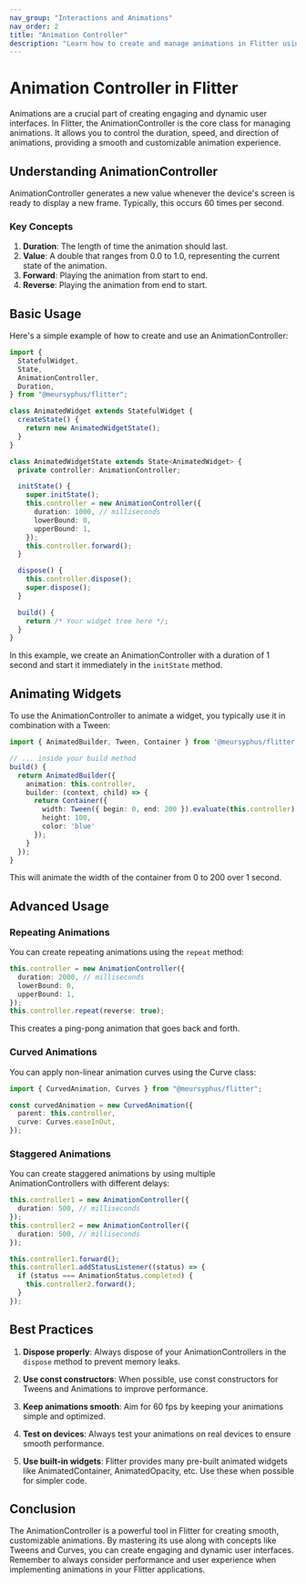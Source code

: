 ```yaml
---
nav_group: "Interactions and Animations"
nav_order: 2
title: "Animation Controller"
description: "Learn how to create and manage animations in Flitter using Animation Controllers"
---
```


# Animation Controller in Flitter

Animations are a crucial part of creating engaging and dynamic user interfaces. In Flitter, the AnimationController is the core class for managing animations. It allows you to control the duration, speed, and direction of animations, providing a smooth and customizable animation experience.

## Understanding AnimationController

AnimationController generates a new value whenever the device's screen is ready to display a new frame. Typically, this occurs 60 times per second.

### Key Concepts

1. **Duration**: The length of time the animation should last.
2. **Value**: A double that ranges from 0.0 to 1.0, representing the current state of the animation.
3. **Forward**: Playing the animation from start to end.
4. **Reverse**: Playing the animation from end to start.

## Basic Usage

Here's a simple example of how to create and use an AnimationController:

```typescript
import {
  StatefulWidget,
  State,
  AnimationController,
  Duration,
} from "@meursyphus/flitter";

class AnimatedWidget extends StatefulWidget {
  createState() {
    return new AnimatedWidgetState();
  }
}

class AnimatedWidgetState extends State<AnimatedWidget> {
  private controller: AnimationController;

  initState() {
    super.initState();
    this.controller = new AnimationController({
      duration: 1000, // milliseconds
      lowerBound: 0,
      upperBound: 1,
    });
    this.controller.forward();
  }

  dispose() {
    this.controller.dispose();
    super.dispose();
  }

  build() {
    return /* Your widget tree here */;
  }
}
```

In this example, we create an AnimationController with a duration of 1 second and start it immediately in the `initState` method.

## Animating Widgets

To use the AnimationController to animate a widget, you typically use it in combination with a Tween:

```typescript
import { AnimatedBuilder, Tween, Container } from '@meursyphus/flitter';

// ... inside your build method
build() {
  return AnimatedBuilder({
    animation: this.controller,
    builder: (context, child) => {
      return Container({
        width: Tween({ begin: 0, end: 200 }).evaluate(this.controller),
        height: 100,
        color: 'blue'
      });
    }
  });
}
```

This will animate the width of the container from 0 to 200 over 1 second.

## Advanced Usage

### Repeating Animations

You can create repeating animations using the `repeat` method:

```typescript
this.controller = new AnimationController({
  duration: 2000, // milliseconds
  lowerBound: 0,
  upperBound: 1,
});
this.controller.repeat(reverse: true);
```

This creates a ping-pong animation that goes back and forth.

### Curved Animations

You can apply non-linear animation curves using the Curve class:

```typescript
import { CurvedAnimation, Curves } from "@meursyphus/flitter";

const curvedAnimation = new CurvedAnimation({
  parent: this.controller,
  curve: Curves.easeInOut,
});
```

### Staggered Animations

You can create staggered animations by using multiple AnimationControllers with different delays:

```typescript
this.controller1 = new AnimationController({
  duration: 500, // milliseconds
});
this.controller2 = new AnimationController({
  duration: 500, // milliseconds
});

this.controller1.forward();
this.controller1.addStatusListener((status) => {
  if (status === AnimationStatus.completed) {
    this.controller2.forward();
  }
});
```

## Best Practices

1. **Dispose properly**: Always dispose of your AnimationControllers in the `dispose` method to prevent memory leaks.

2. **Use const constructors**: When possible, use const constructors for Tweens and Animations to improve performance.

3. **Keep animations smooth**: Aim for 60 fps by keeping your animations simple and optimized.

4. **Test on devices**: Always test your animations on real devices to ensure smooth performance.

5. **Use built-in widgets**: Flitter provides many pre-built animated widgets like AnimatedContainer, AnimatedOpacity, etc. Use these when possible for simpler code.

## Conclusion

The AnimationController is a powerful tool in Flitter for creating smooth, customizable animations. By mastering its use along with concepts like Tweens and Curves, you can create engaging and dynamic user interfaces. Remember to always consider performance and user experience when implementing animations in your Flitter applications.
